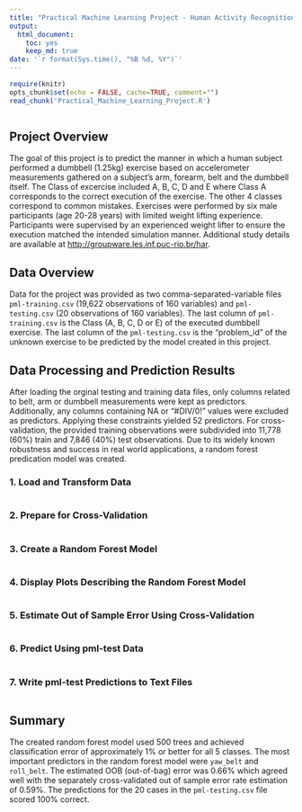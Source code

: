 ```yaml
---
title: "Practical Machine Learning Project - Human Activity Recognition"
output: 
  html_document:
    toc: yes
    keep_md: true
date: '`r format(Sys.time(), "%B %d, %Y")`'
---
```


```r
require(knitr)
opts_chunk$set(echo = FALSE, cache=TRUE, comment="")
read_chunk('Practical_Machine_Learning_Project.R')
```

```r
```

## Project Overview
The goal of this project is to predict the manner in which a human subject performed a dumbbell (1.25kg) exercise based on accelerometer measurements gathered on a subject's arm, forearm, belt and the dumbbell itself. The Class of excercise included A, B, C, D and E where Class A corresponds to the correct execution of the exercise. The other 4 classes correspond to common mistakes. Exercises were performed by six male participants (age 20-28 years) with limited weight lifting experience. Participants were supervised by an experienced weight lifter to ensure the execution matched the intended simulation manner. Additional study details are available at [http://groupware.les.inf.puc-rio.br/har](http://groupware.les.inf.puc-rio.br/har).

## Data Overview
Data for the project was provided as two comma-separated-variable files `pml-training.csv` (19,622 observations of 160 variables) and `pml-testing.csv` (20 observations of 160 variables). The last column of `pml-training.csv` is the Class (A, B, C, D or E) of the executed dumbbell exercise. The last column of the `pml-testing.csv` is the "problem_id" of the unknown exercise to be predicted by the model created in this project.

## Data Processing and Prediction Results
After loading the orginal testing and training data files, only columns related to belt, arm or dumbbell measurements were kept as predictors. Additionally, any columns containing NA or "#DIV/0!" values were excluded as predictors. Applying these constraints yielded 52 predictors. For cross-validation, the provided training observations were subdivided into 11,778 (60%) train and 7,846 (40%) test observations. Due to its widely known robustness and success in real world applications, a random forest predication model was created.

### 1. Load and Transform Data
```r
```

### 2. Prepare for Cross-Validation 
```r
```

### 3. Create a Random Forest Model
```r
```

### 4. Display Plots Describing the Random Forest Model
```r
```

### 5. Estimate Out of Sample Error Using Cross-Validation
```r
```

### 6. Predict Using pml-test Data
```r
```

### 7. Write pml-test Predictions to Text Files
```r
```

## Summary
The created random forest model used 500 trees and achieved classification error of approximately 1% or better for all 5 classes. The most important predictors in the random forest model were `yaw_belt` and `roll_belt`. The estimated OOB (out-of-bag) error was 0.66% which agreed well with the separately cross-validated out of sample error rate estimation of 0.59%. The predictions for the 20 cases in the `pml-testing.csv` file scored 100% correct.
